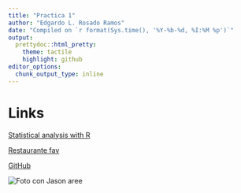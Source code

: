 ```yaml
---
title: "Practica 1"
author: "Edgardo L. Rosado Ramos"
date: "Compiled on `r format(Sys.time(), '%Y-%b-%d, %I:%M %p')`"
output:
  prettydoc::html_pretty:
    theme: tactile
    highlight: github
editor_options: 
  chunk_output_type: inline
---
```

# Links
[Statistical analysis with R](Assignments/Assignment1.html)

[Restaurante fav](https://www.burgerkingpr.com/en/?utm_campaign=dlc_hub_bk_aon_search&utm_source=google&utm_medium=cpc&utm_content=july_brand_responsive_1&gad_source=1&gad_campaignid=17635535737&gbraid=0AAAAAowLq6Zk8PvFsWx9zHKPFjk08jtz8&gclid=Cj0KCQjwh5vFBhCyARIsAHBx2wxx48rpaopf5fqDya8PS7bGDyg7veM4MqAs5I5QhKqmFmMR-bmUumsaAnNMEALw_wcB)

[GitHub](https://github.com/edgar2-1)

![Foto con Jason](/Users/Familia/Desktop/IMG_0452.jpg) aree

